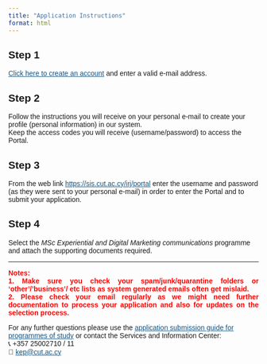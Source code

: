 ```yaml
---
title: "Application Instructions"
format: html
---
```



<style>
  a {
    color: #16537e;  }
  
  body {
  font-family: 'Arial', sans-serif; }
</style>


## Step 1
[Click here to create an account](https://sis2.cut.ac.cy/sap/bc/webdynpro/sap/zcut_wd_st_cr_account?sap-client=300&sap-language=EN#) and enter a valid e-mail address.

## Step 2
Follow the instructions you will receive on your personal e-mail to create your profile (personal information) in our system.  
Keep the access codes you will receive (username/password) to access the Portal.

## Step 3
From the web link [https://sis.cut.ac.cy/irj/portal](https://sis.cut.ac.cy/irj/portal) enter the username and password (as they were sent to your personal e-mail) in order to enter the Portal and to submit your application.

## Step 4
Select the *MSc Experiential and Digital Marketing communications* programme and attach the supporting documents required.

---

<p style="font-weight: bold; color: red; text-align: justify;">
  Notes: <br>
  1. Make sure you check your spam/junk/quarantine folders or ‘other’/’business’/ etc lists as system generated emails often get mislaid.<br>
  2. Please check your email regularly as we might need further documentation to process your application and also for updates on the selection process.
</p>

For any further questions please use the [application submission guide for programmes of study](https://www.cut.ac.cy/digitalAssets/76/76340_1Electronic_Application_for_CUT_Study_Programms__February_2022_.pdf) or contact the Services and Information Center:  
📞 +357 25002710 / 11  
📧 [kep@cut.ac.cy](e-mail at:kep@cut.ac.cy)
